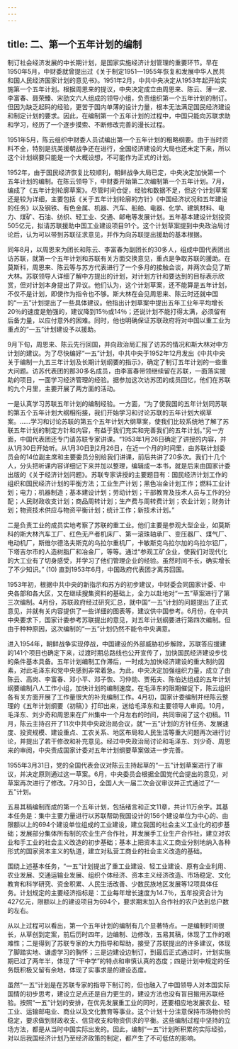 ```yaml
---
---
---
```

title: 二、第一个五年计划的编制
---




制订社会经济发展的中长期计划，是国家实施经济计划管理的重要环节。早在1950年5月，中财委就曾提出过《关于制定1951—1955年恢复和发展中华人民共和国人民经济国家计划的意见书》。1951年2月，中共中央决定从1953年起开始实施第一个五年计划。根据周恩来的提议，中央决定成立由周恩来、陈云、薄一波、李富春、聂荣臻、宋劭文六人组成的领导小组，负责组织第一个五年计划的制订。但因为缺乏起码的经验，更苦于国内单薄的设计力量，根本无法满足国民经济建设和制定计划的要求。因此，在编制第一个五年计划的过程中，中国只能向苏联求助和学习，经历了一个逐步摸索、不断修改完善的漫长过程。

1951年5月，陈云组织中财委人员试编出第一个五年计划的粗略纲要。由于当时资料不全，特别是抗美援朝战争还在进行，全国经济建设的大局也还未定下来，所以这个计划纲要只能是一个大概设想，不可能作为正式的计划。

1952年，由于国民经济恢复比较顺利，朝鲜战争大局已定，中央决定加快第一个五年计划的编制。在陈云领导下，中财委开始第二次编制第一个五年计划。7月，编成了《五年计划轮廓草案》。尽管时间仓促，经验和数据不足，但这个计划草案还是较为详细，主要包括《关于五年计划轮廓的方针》《中国经济状况和五年建设的任务》以及钢铁、有色金属、机器、汽车、船舶、电器、化学、建筑材料、电力、煤矿、石油、纺织、轻工业、交通、邮电等发展计划。五年基本建设计划投资505亿元，拟请苏联援助中国工业建设项目91个。这个计划草案提到中央政治局讨论后，认为可以带到苏联征求意见，并作为向苏联提出援助的基本根据。

同年8月，以周恩来为团长和陈云、李富春为副团长的30多人，组成中国代表团出访苏联，就第一个五年计划和苏联有关方面交换意见，重点是争取苏联的援助。在莫斯科，周恩来、陈云等与苏方代表进行了一个多月的接触会谈，并两次会见了斯大林。苏联领导人详细了解中方提出的计划，对计划方针和要达到的目标表示欣赏，但对计划本身提出了异议。他们认为，这个计划草案，还不能算是五年计划，不仅不是计划，即使作为指令也不够。斯大林在会见周恩来、陈云时还就中国的“一五”计划提出了一些具体建议。他指出计划草案中提出五年工业年平均增长20％的速度是勉强的，建议降到15％或14％；还说计划不能打得太满，必须留有后备力量，以应付意外的困难。同时，他也明确保证苏联政府将对中国以重工业为重点的“一五”计划建设予以援助。

9月下旬，周恩来、陈云先行回国，并向政治局汇报了访苏的情况和斯大林对中方计划的建议。为了尽快编好“一五”计划，中共中央于1952年12月发出《中共中央关于编制一九五三年计划及长期计划纲要的指示》，确定了制订五年计划的一些重大问题。访苏代表团的那30多名成员，由李富春带领继续留在苏联，一面落实援助的项目，一面学习经济管理的经验。据参加这次访苏团的成员回忆，他们在苏联的九个月里，主要开展了两方面的活动。

一是认真学习苏联五年计划的编制经验。一方面，“为了使我国的五年计划同苏联的第五个五年计划大纲相衔接，我们开始学习和讨论苏联的五年计划大纲草案。……学习和讨论苏联的第五个五年计划大纲草案，使我们比较系统地了解了苏联五年计划的制定方针和内容，有益于我们充实和完善我们的五年计划。”另一方面，中国代表团还专门请苏联专家讲课。“1953年1月26日确定了讲授的内容，并从1月30日开始听。从1月30日到2月26日，在近一个月的时间里，由苏联计划委员会的14位副主席和主要委员分别给我们讲课，前后共讲了20多次。我们十几个人，分头把听课内容详细记下来并加以整理，编辑成一本书，就是后来由国家计委出版的《关于经济计划问题》。苏联专家讲授的主要题目有：国民经济计划工作的组织和国民经济计划的平衡方法；工业生产计划；黑色冶金计划工作；燃料工业计划；电力；机器制造；基本建设计划；劳动计划；干部教育及技术人员与工作的分配；人民财政收支计划；商品周转计划；生产费与周转费计划；农业计划；财务计划；物资技术供应与物资平衡计划；统计工作；新技术计划。”

二是负责工业的成员实地考察了苏联的重工业。他们主要是参观大型企业，如莫斯科的斯大林汽车工厂、红色无产者机床厂、第一滚珠轴承厂、变压器厂、煤气厂、电动机厂，斯维尔德洛夫斯克的乌拉尔重机厂，卡敏斯克乌拉尔加的乌拉尔铝厂，下塔吉尔市的人造树脂厂和冶金厂，等等。通过“参观工矿企业，使我们对现代化的大工业有了切身感受，并学习了他们管理企业的经验。虽然时间不长，确实增长了不少知识。” (10) 直到1953年6月，中国政府代表团才离苏回国。

1953年初，根据中共中央的新指示和苏方的初步建议，中财委会同国家计委、中央各部和各大区，又在继续搜集资料的基础上，全力以赴地对“一五”草案进行了第三次编制。4月份，苏联政府经过研究汇总，就中国“一五”计划的问题提出了正式意见，并就有关内容提供了一些详细的图表等，建议供中国参考。6月份，在中共中央要求下，国家计委参考苏联提出的意见，对五年计划纲要进行第四次编制。但由于种种原因，这次编制的“一五”计划仍然不能令中央满意。

进入1954年，朝鲜战争实现停战，中国建设的外部威胁初步解除，苏联答应援建的141个项目也确定下来，过渡时期总路线也公开宣传了，加快国民经济建设步伐的条件基本具备。五年计划编制工作滞后，一时成为加快经济建设的重大制约因素，对此毛泽东和党中央感到非常着急。为此，中央决定加强组织力量，成立了由陈云、高岗、李富春、邓小平、邓子恢、习仲勋、贾拓夫、陈伯达组成的五年计划纲要编制八人工作小组，加快计划的编制速度。在毛泽东的限期催促下，陈云组织各有关方面开展了工作量很大的补充编制工作。4月初，国家计委编制并经陈云整理的《五年计划纲要（初稿）》打印出来，送给毛泽东和主要领导人审阅。10月，毛泽东、刘少奇和周恩来在广州集中一个月左右的时间，共同审阅了这个初稿。11月，陈云主持召开了11次中共中央政治局会议，就“一五”计划的方针任务、发展速度、投资规模、建设重点、工农关系、地区布局和人民生活等重大问题再次进行讨论，并提出了若干修改和补充意见。经过中央政治局讨论和毛泽东、刘少奇、周恩来的审阅，中央责成国家计委对五年计划纲要草案做进一步完善。

1955年3月31日，党的全国代表会议对陈云主持起草的“一五”计划草案进行了审议，并决定原则通过这一草案。6月，中央委员会根据全国党代会提出的意见，对草案再次进行了修改。7月30日，全国人大一届二次会议审议并正式通过了“一五”计划。

五易其稿编制而成的第一个五年计划，包括绪言和正文11章，共计11万余字。其基本任务是：集中主要力量进行以苏联帮助我国设计的156个建设单位为中心的、由限额以上的694个建设单位组成的工业建设，建立我国的社会主义工业化的初步基础；发展部分集体所有制的农业生产合作社，并发展手工业生产合作社，建立对农业和手工业的社会主义改造的初步基础；基本上把资本主义工商业分别地纳入各种形式的国家资本主义的轨道，建立对私营工商业的社会主义改造的基础。

围绕上述基本任务，“一五”计划提出了重工业建设、轻工业建设、原有企业利用、农业发展、交通运输业发展、组织个体经济、资本主义经济改造、市场稳定、文化教育和科学研究、资金积累、人民生活改善、少数民族地区发展等12项具体任务。计划规定的主要经济指标是：工业每年增长速度为14.7％，五年投资合计为427亿元，限额以上的建设项目为694个，要求期末加入合作社的农户达到总户数的左右。

从以上过程可以看出，第一个五年计划的编制有几个显著特点。一是编制时间很长，从草创到定案，前后历时四年，边编制、边修改，五易其稿，体现了工作的艰难性；二是得到了苏联专家的大力指导和帮助，接受了苏联提出的许多建议，体现了脚踏实地、谦虚学习的胸怀；三是边建设边制订，到最后正式通过时，计划实施期已过了两年半，体现了“干中学”的特点和审慎认真的态度；四是计划中规定的任务既积极又留有余地，体现了实事求是的建设态度。

虽然“一五”计划是在苏联专家的指导下制订的，但也融入了中国领导人对本国实际国情的初步思考，建设立足点还是自力更生的，建设方法也没有盲目搬用苏联经验。按照“一五”计划的安排，在优先发展重工业的同时，还要相应地发展农业、轻工业、运输邮电业、商业以及文化教育等事业。这个计划十分注意保持市场物价的稳定，要求做到财政收支、信贷收支和物资供求的平衡。这些编制过程中坚持的立场方法，都是从当时中国实际出发的。因此，编制“一五”计划所积累的实际经验，对以后我国经济计划乃至经济政策的制定，都产生了不可低估的影响。